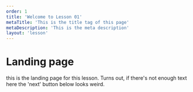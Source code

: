 ```yaml
---
order: 1
title: 'Welcome to Lesson 01'
metaTitle: 'This is the title tag of this page'
metaDescription: 'This is the meta description'
layout: 'lesson'
---
```


# Landing page

this is the landing page for this lesson. Turns out, if there's not enough text here the 'next' button below looks weird.
